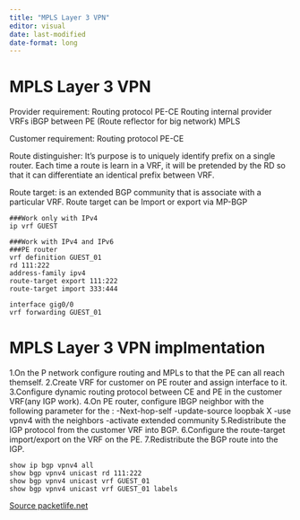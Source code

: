 ```yaml
---
title: "MPLS Layer 3 VPN"
editor: visual
date: last-modified
date-format: long
---
```


# MPLS Layer 3 VPN

Provider requirement: Routing protocol PE-CE Routing internal provider VRFs iBGP between PE (Route reflector for big network) MPLS

Customer requirement: Routing protocol PE-CE

Route distinguisher: It's purpose is to uniquely identify prefix on a single router. Each time a route is learn in a VRF, it will be pretended by the RD so that it can differentiate an identical prefix between VRF.

Route target: is an extended BGP community that is associate with a particular VRF. Route target can be Import or export via MP-BGP

```         
###Work only with IPv4
ip vrf GUEST

###Work with IPv4 and IPv6
###PE router
vrf definition GUEST_01
rd 111:222
address-family ipv4
route-target export 111:222
route-target import 333:444

interface gig0/0
vrf forwarding GUEST_01
```

# MPLS Layer 3 VPN implmentation

1.On the P network configure routing and MPLs to that the PE can all reach themself. 2.Create VRF for customer on PE router and assign interface to it. 3.Configure dynamic routing protocol between CE and PE in the customer VRF(any IGP work). 4.On PE router, configure IBGP neighbor with the following parameter for the : -Next-hop-self -update-source loopbak X -use vpnv4 with the neighbors -activate extended community 5.Redistribute the IGP protocol from the customer VRF into BGP. 6.Configure the route-target import/export on the VRF on the PE. 7.Redistribute the BGP route into the IGP.

```         
show ip bgp vpnv4 all
show bgp vpnv4 unicast rd 111:222
show bgp vpnv4 unicast vrf GUEST_01
show bgp vpnv4 unicast vrf GUEST_01 labels
```

[Source packetlife.net](https://packetlife.net/blog/2013/jun/10/route-distinguishers-and-route-targets)
